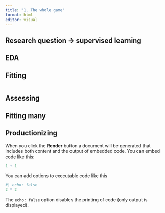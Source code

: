 ```yaml
---
title: "1. The whole game"
format: html
editor: visual
---
```


## Research question -\> supervised learning

## EDA

## Fitting

```r

```

## Assessing

## Fitting many

## Productionizing

When you click the **Render** button a document will be generated that includes both content and the output of embedded code. You can embed code like this:

```r
1 + 1
```

You can add options to executable code like this

```r
#| echo: false
2 * 2
```

The `echo: false` option disables the printing of code (only output is displayed).
